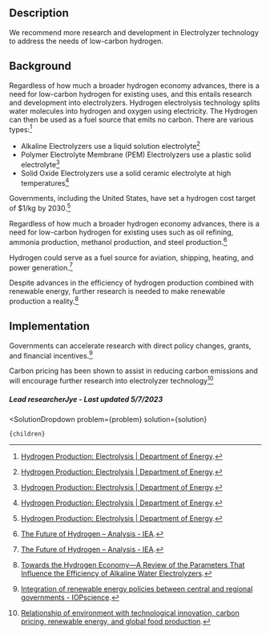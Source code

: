 

## Description

We recommend more research and development in Electrolyzer technology to address the needs of low-carbon hydrogen.

## Background

Regardless of how much a broader hydrogen economy advances, there is a need for low-carbon hydrogen for existing uses, and this entails research and development into electrolyzers. Hydrogen electrolysis technology splits water molecules into hydrogen and oxygen using electricity. The Hydrogen can then be used as a fuel source that emits no carbon. There are various types:[^"1"]
- Alkaline Electrolyzers use a liquid solution electrolyte[^"1"]
- Polymer Electrolyte Membrane (PEM) Electrolyzers use a plastic solid electrolyte[^"1"]
- Solid Oxide Electrolyzers use a solid ceramic electrolyte at high temperatures[^"1"]

Governments, including the United States, have set a hydrogen cost target of $1/kg by 2030.[^"1"]

Regardless of how much a broader hydrogen economy advances, there is a need for low-carbon hydrogen for existing uses such as oil refining, ammonia production, methanol production, and steel production.[^"3"]

Hydrogen could serve as a fuel source for aviation, shipping, heating, and power generation.[^"3"] 

Despite advances in the efficiency of hydrogen production combined with renewable energy, further research is needed to make renewable production a reality.[^"2"]

## Implementation

Governments can accelerate research with direct policy changes, grants, and financial incentives.[^"8"]

Carbon pricing has been shown to assist in reducing carbon emissions and will encourage further research into electrolyzer technology[^"7"]

##### Lead researcherJye - Last updated 5/7/2023

[^"1"]:  [Hydrogen Production: Electrolysis | Department of Energy](https://www.energy.gov/eere/fuelcells/hydrogen-production-electrolysis). 
[^"2"]:  [Towards the Hydrogen Economy—A Review of the Parameters That Influence the Efficiency of Alkaline Water Electrolyzers](https://pdfs.semanticscholar.org/5912/cd198532bfcd88a97051f55072fa226a5e32.pdf?_gl=1*d1zfm2*_ga*MTM3ODY3MDEyOS4xNjgxMzk4MDMw*_ga_H7P4ZT52H5*MTY4Mjk4MDQzOS4xOC4xLjE2ODI5ODA0OTEuMC4wLjA.). 
[^"3"]:  [The Future of Hydrogen – Analysis - IEA](https://www.iea.org/reports/the-future-of-hydrogen). 
[^"4"]:  [Hydrogen-powered planes take off with startup's test flight | MIT Technology Review](https://www.technologyreview.com/2023/01/19/1067113/hydrogen-planes-test-flight/). 
[^"5"]:  [https://www.semanticscholar.org/paper/Germany-Leads-Europe-in-Hydrogen-Fuel-Cell-R%26D-Blau/0246e16fea8bb444723062e3768e5884a693ea57](https://www.semanticscholar.org/paper/Germany-Leads-Europe-in-Hydrogen-Fuel-Cell-R%26D-Blau/0246e16fea8bb444723062e3768e5884a693ea57). 
[^"6"]:  [https://ieeexplore.ieee.org/document/10091320](https://ieeexplore.ieee.org/document/10091320). 
[^"7"]:  [Relationship of environment with technological innovation, carbon pricing, renewable energy, and global food production](https://www.tandfonline.com/doi/abs/10.1080/10438599.2020.1787000?journalCode=gein20). 
[^"8"]:  [Integration of renewable energy policies between central and regional governments - IOPscience](https://iopscience.iop.org/article/10.1088/1755-1315/896/1/012037). 


  <SolutionDropdown 
    problem={problem} 
    solution={solution}
  >
    {children}
  </SolutionDropdown>